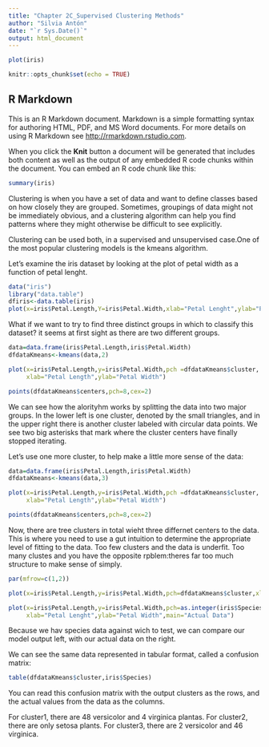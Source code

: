 ---
title: "Chapter 2C_Supervised Clustering Methods"
author: "Silvia Antón"
date: "`r Sys.Date()`"
output: html_document
---
```{r}
plot(iris)
```

```{r setup, include=FALSE}
knitr::opts_chunk$set(echo = TRUE)
```

## R Markdown

This is an R Markdown document. Markdown is a simple formatting syntax for authoring HTML, PDF, and MS Word documents. For more details on using R Markdown see <http://rmarkdown.rstudio.com>.

When you click the **Knit** button a document will be generated that includes both content as well as the output of any embedded R code chunks within the document. You can embed an R code chunk like this:

```{r cars}
summary(iris)
```


Clustering is when you have a set of data and want to define classes based on how closely they are grouped. Sometimes, groupings of data might not be immediately obvious, and a clustering algorithm can help you find patterns where they might otherwise be difficult to see explicitly.

Clustering can be used both, in a supervised and unsupervised case.One of the most popular clustering models is the kmeans algorithm.

Let's examine the iris dataset by looking at the plot of petal width as a function of petal lenght.

```{r}
data("iris")
library("data.table")
dfiris<-data.table(iris)
plot(x=iris$Petal.Length,Y=iris$Petal.Width,xlab="Petal Lenght",ylab="Petal Width")
```
What if we want to try to find three distinct groups in which to classify this dataset? it seems at first sight as there are two different groups.

```{r}
data=data.frame(iris$Petal.Length,iris$Petal.Width)
dfdataKmeans<-kmeans(data,2)

plot(x=iris$Petal.Length,y=iris$Petal.Width,pch =dfdataKmeans$cluster,
     xlab="Petal Length",ylab="Petal Width")

points(dfdataKmeans$centers,pch=8,cex=2)
```
We can see how the alorityhm works by splitting the data into two major groups. In the lower left is one cluster, denoted by the small triangles, and in the upper right there is another cluster labeled with circular data points. We see two big asterisks that mark where the cluster centers have finally stopped iterating.

Let's use one more cluster, to help make a little more sense of the data:

```{r}
data=data.frame(iris$Petal.Length,iris$Petal.Width)
dfdataKmeans<-kmeans(data,3)

plot(x=iris$Petal.Length,y=iris$Petal.Width,pch =dfdataKmeans$cluster,
     xlab="Petal Length",ylab="Petal Width")

points(dfdataKmeans$centers,pch=8,cex=2)
```
Now, there are tree clusters in total wieht three differnet centers to the data. This is where you need to use a gut intuition to determine the appropriate level of fitting to the data. Too few clusters and the data is underfit. Too many clustes and you have the opposite rpblem:theres far too much structure to make sense of simply.

```{r}

par(mfrow=c(1,2))

plot(x=iris$Petal.Length,y=iris$Petal.Width,pch=dfdataKmeans$cluster,xlab="Petal Length",ylab="Petal Width",main="Model Output")

plot(x=iris$Petal.Length,y=iris$Petal.Width,pch=as.integer(iris$Species),
     xlab="Petal Lenght",ylab="Petal Width",main="Actual Data")

```
Because we hav species data against wich to test, we can compare our model output left, with our actual data on the right.

We can see the same data represented in tabular format, called a confusion matrix:

```{r}
table(dfdataKmeans$cluster,iris$Species)
```

You can read this confusion matrix with the output clusters as the rows, and the actual values from the data as the columns. 

For cluster1, there are 48 versicolor and 4 virginica plantas.
For cluster2, there are only setosa plants.
For cluster3, there are 2 versicolor and 46 virginica.




